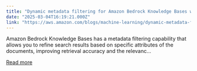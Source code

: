 ```yaml
---
title: "Dynamic metadata filtering for Amazon Bedrock Knowledge Bases with LangChain"
date: "2025-03-04T16:19:21.000Z"
link: "https://aws.amazon.com/blogs/machine-learning/dynamic-metadata-filtering-for-amazon-bedrock-knowledge-bases-with-langchain/"
---
```


Amazon Bedrock Knowledge Bases has a metadata filtering capability that allows you to refine search results based on specific attributes of the documents, improving retrieval accuracy and the relevanc...

[Read more](https://aws.amazon.com/blogs/machine-learning/dynamic-metadata-filtering-for-amazon-bedrock-knowledge-bases-with-langchain/)
